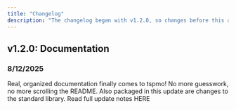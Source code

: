 ```yaml
---
title: "Changelog"
description: "The changelog began with v1.2.0, so changes before this are not logged."
---
```


## v1.2.0: Documentation

### 8/12/2025

Real, organized documentation finally comes to tspmo\! No more guesswork, no more scrolling the README. Also packaged in this update are changes to the standard library. Read full update notes HERE